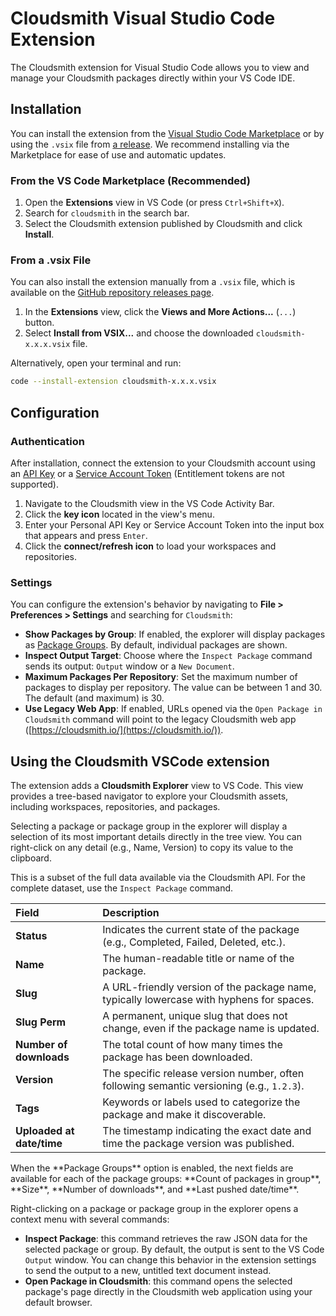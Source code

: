 

# Cloudsmith Visual Studio Code Extension

The Cloudsmith extension for Visual Studio Code allows you to view and manage your Cloudsmith packages directly within your VS Code IDE. 

<BlockImage src={overview} alt=""></BlockImage>

## Installation

You can install the extension from the [Visual Studio Code Marketplace](https://marketplace.visualstudio.com/items?itemName=Cloudsmith.cloudsmith-vsc) or by using the `.vsix` file from [a release](https://github.com/cloudsmith-io/cloudsmith-vscode-extension/releases). We recommend installing via the Marketplace for ease of use and automatic updates.

### From the VS Code Marketplace (Recommended)

1.  Open the **Extensions** view in VS Code (or press `Ctrl+Shift+X`).
2.  Search for `cloudsmith` in the search bar.
3.  Select the Cloudsmith extension published by Cloudsmith and click **Install**.

### From a .vsix File

You can also install the extension manually from a `.vsix` file, which is available on the [GitHub repository releases page](https://github.com/cloudsmith-io/cloudsmith-vscode-extension/releases).

1.  In the **Extensions** view, click the **Views and More Actions...** (`...`) button.
2.  Select **Install from VSIX...** and choose the downloaded `cloudsmith-x.x.x.vsix` file.

Alternatively, open your terminal and run:

```bash
code --install-extension cloudsmith-x.x.x.vsix
```

## Configuration

### Authentication

After installation, connect the extension to your Cloudsmith account using an [API Key](/about-cloudsmith/api-key) or a [Service Account Token](/accounts-and-teams/service-accounts) (Entitlement tokens are not supported).

1.  Navigate to the Cloudsmith view in the VS Code Activity Bar.
2.  Click the **key icon** located in the view's menu.
3.  Enter your Personal API Key or Service Account Token into the input box that appears and press `Enter`.
4.  Click the **connect/refresh icon** to load your workspaces and repositories.

<BlockImage src={configure} alt=""></BlockImage>

### Settings

You can configure the extension's behavior by navigating to **File > Preferences > Settings** and searching for `Cloudsmith`:

- **Show Packages by Group**: If enabled, the explorer will display packages as [Package Groups](/artifact-management/package-groups). By default, individual packages are shown.
- **Inspect Output Target**: Choose where the `Inspect Package` command sends its output: `Output` window or a `New Document`.
- **Maximum Packages Per Repository**: Set the maximum number of packages to display per repository. The value can be between 1 and 30. The default (and maximum) is 30.
- **Use Legacy Web App**: If enabled, URLs opened via the `Open Package in Cloudsmith` command will point to the legacy Cloudsmith web app ([https://cloudsmith.io/](https://cloudsmith.io/)).

## Using the Cloudsmith VSCode extension

The extension adds a **Cloudsmith Explorer** view to VS Code. This view provides a tree-based navigator to explore your Cloudsmith assets, including workspaces, repositories, and packages.

Selecting a package or package group in the explorer will display a selection of its most important details directly in the tree view. You can right-click on any detail (e.g., Name, Version) to copy its value to the clipboard.

This is a subset of the full data available via the Cloudsmith API. For the complete dataset, use the `Inspect Package` command.

| Field                 | Description                                                                          |
| :-------------------- | :----------------------------------------------------------------------------------- |
| **Status** | Indicates the current state of the package (e.g., Completed, Failed, Deleted, etc.).     |
| **Name** | The human-readable title or name of the package.                                     |
| **Slug** | A URL-friendly version of the package name, typically lowercase with hyphens for spaces. |
| **Slug Perm** | A permanent, unique slug that does not change, even if the package name is updated.  |
| **Number of downloads** | The total count of how many times the package has been downloaded.                   |
| **Version** | The specific release version number, often following semantic versioning (e.g., `1.2.3`). |
| **Tags** | Keywords or labels used to categorize the package and make it discoverable.          |
| **Uploaded at date/time**| The timestamp indicating the exact date and time the package version was published.    |

<Note variant="note" headline="Package Group fields">
When the **Package Groups** option is enabled, the next fields are available for each of the package groups: **Count of packages in group**, **Size**, **Number of downloads**, and **Last pushed date/time**.
</Note>

Right-clicking on a package or package group in the explorer opens a context menu with several commands:
- **Inspect Package**: this command retrieves the raw JSON data for the selected package or group. By default, the output is sent to the VS Code `Output` window. You can change this behavior in the extension settings to send the output to a new, untitled text document instead.
- **Open Package in Cloudsmith**: this command opens the selected package's page directly in the Cloudsmith web application using your default browser.
